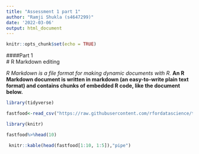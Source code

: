 ```yaml
---
title: "Assessment 1 part 1"
author: "Ramji Shukla (s4647299)"
date: '2022-03-06'
output: html_document
---
```


```r
knitr::opts_chunk$set(echo = TRUE)
```


####Part 1   
# R Markdown editing

*R Markdown is a file format for making dynamic documents with R.* 
**An R Markdown document is written in markdown (an easy-to-write plain text format) and contains chunks of embedded R code, like the document below.**

```r
library(tidyverse)
```


```r
fastfood<-read_csv("https://raw.githubusercontent.com/rfordatascience/tidytuesday/master/data/2018/2018-09-04/fastfood_calories.csv")
```


```r
library(knitr)
```

```r

fastfood%>%head(10)
```


```r
 knitr::kable(head(fastfood[1:10, 1:5]),"pipe")
```


